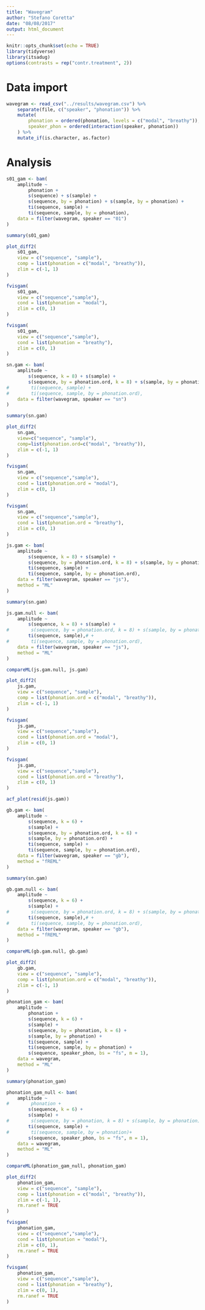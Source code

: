 ```yaml
---
title: "Wavegram"
author: "Stefano Coretta"
date: "08/08/2017"
output: html_document
---
```


```r
knitr::opts_chunk$set(echo = TRUE)
library(tidyverse)
library(itsadug)
options(contrasts = rep("contr.treatment", 2))
```

# Data import

```r
wavegram <- read_csv("../results/wavegram.csv") %>%
    separate(file, c("speaker", "phonation")) %>%
    mutate(
        phonation = ordered(phonation, levels = c("modal", "breathy")),
        speaker_phon = ordered(interaction(speaker, phonation))
    ) %>%
    mutate_if(is.character, as.factor)
```

# Analysis

```r
s01_gam <- bam(
    amplitude ~
        phonation +
        s(sequence) + s(sample) +
        s(sequence, by = phonation) + s(sample, by = phonation) +
        ti(sequence, sample) +
        ti(sequence, sample, by = phonation),
    data = filter(wavegram, speaker == "01")
)

summary(s01_gam)
```

```r
plot_diff2(
    s01_gam,
    view = c("sequence", "sample"), 
    comp = list(phonation = c("modal", "breathy")),
    zlim = c(-1, 1)
)
```

```r
fvisgam(
    s01_gam,
    view = c("sequence","sample"),
    cond = list(phonation = "modal"),
    zlim = c(0, 1)
)

fvisgam(
    s01_gam,
    view = c("sequence","sample"),
    cond = list(phonation = "breathy"),
    zlim = c(0, 1)
)
```

```r
sn.gam <- bam(
    amplitude ~
        s(sequence, k = 8) + s(sample) +
        s(sequence, by = phonation.ord, k = 8) + s(sample, by = phonation.ord),
#        ti(sequence, sample) +
#        ti(sequence, sample, by = phonation.ord),
    data = filter(wavegram, speaker == "sn")
)

summary(sn.gam)
```

```r
plot_diff2(
    sn.gam,
    view=c("sequence", "sample"), 
    comp=list(phonation.ord=c("modal", "breathy")),
    zlim = c(-1, 1)
)
```

```r
fvisgam(
    sn.gam,
    view = c("sequence","sample"),
    cond = list(phonation.ord = "modal"),
    zlim = c(0, 1)
)

fvisgam(
    sn.gam,
    view = c("sequence","sample"),
    cond = list(phonation.ord = "breathy"),
    zlim = c(0, 1)
)
```

```r
js.gam <- bam(
    amplitude ~
        s(sequence, k = 8) + s(sample) +
        s(sequence, by = phonation.ord, k = 8) + s(sample, by = phonation.ord) +
        ti(sequence, sample) +
        ti(sequence, sample, by = phonation.ord),
    data = filter(wavegram, speaker == "js"),
    method = "ML"
)

summary(sn.gam)

js.gam.null <- bam(
    amplitude ~
        s(sequence, k = 8) + s(sample) +
#        s(sequence, by = phonation.ord, k = 8) + s(sample, by = phonation.ord) +
        ti(sequence, sample),# +
#        ti(sequence, sample, by = phonation.ord),
    data = filter(wavegram, speaker == "js"),
    method = "ML"
)

compareML(js.gam.null, js.gam)
```

```r
plot_diff2(
    js.gam,
    view = c("sequence", "sample"), 
    comp = list(phonation.ord = c("modal", "breathy")),
    zlim = c(-1, 1)
)
```

```r
fvisgam(
    js.gam,
    view = c("sequence","sample"),
    cond = list(phonation.ord = "modal"),
    zlim = c(0, 1)
)

fvisgam(
    js.gam,
    view = c("sequence","sample"),
    cond = list(phonation.ord = "breathy"),
    zlim = c(0, 1)
)
```

```r
acf_plot(resid(js.gam))
```

```r
gb.gam <- bam(
    amplitude ~
        s(sequence, k = 6) +
        s(sample) +
        s(sequence, by = phonation.ord, k = 6) +
        s(sample, by = phonation.ord) +
        ti(sequence, sample) +
        ti(sequence, sample, by = phonation.ord),
    data = filter(wavegram, speaker == "gb"),
    method = "fREML"
)

summary(sn.gam)

gb.gam.null <- bam(
    amplitude ~
        s(sequence, k = 6) +
        s(sample) +
#        s(sequence, by = phonation.ord, k = 8) + s(sample, by = phonation.ord) +
        ti(sequence, sample),# +
#        ti(sequence, sample, by = phonation.ord),
    data = filter(wavegram, speaker == "gb"),
    method = "fREML"
)

compareML(gb.gam.null, gb.gam)
```

```r
plot_diff2(
    gb.gam,
    view = c("sequence", "sample"), 
    comp = list(phonation.ord = c("modal", "breathy")),
    zlim = c(-1, 1)
)
```

```r
phonation_gam <- bam(
    amplitude ~
        phonation +
        s(sequence, k = 6) +
        s(sample) +
        s(sequence, by = phonation, k = 6) +
        s(sample, by = phonation) +
        ti(sequence, sample) +
        ti(sequence, sample, by = phonation) +
        s(sequence, speaker_phon, bs = "fs", m = 1),
    data = wavegram,
    method = "ML"
)

summary(phonation_gam)

phonation_gam_null <- bam(
    amplitude ~
#        phonation +
        s(sequence, k = 6) +
        s(sample) +
#        s(sequence, by = phonation, k = 8) + s(sample, by = phonation) +
        ti(sequence, sample) +
#        ti(sequence, sample, by = phonation)+
        s(sequence, speaker_phon, bs = "fs", m = 1),
    data = wavegram,
    method = "ML"
)

compareML(phonation_gam_null, phonation_gam)
```

```r
plot_diff2(
    phonation_gam,
    view = c("sequence", "sample"), 
    comp = list(phonation = c("modal", "breathy")),
    zlim = c(-1, 1),
    rm.ranef = TRUE
)
```

```r
fvisgam(
    phonation_gam,
    view = c("sequence","sample"),
    cond = list(phonation = "modal"),
    zlim = c(0, 1),
    rm.ranef = TRUE
)

fvisgam(
    phonation_gam,
    view = c("sequence","sample"),
    cond = list(phonation = "breathy"),
    zlim = c(0, 1),
    rm.ranef = TRUE
)
```
